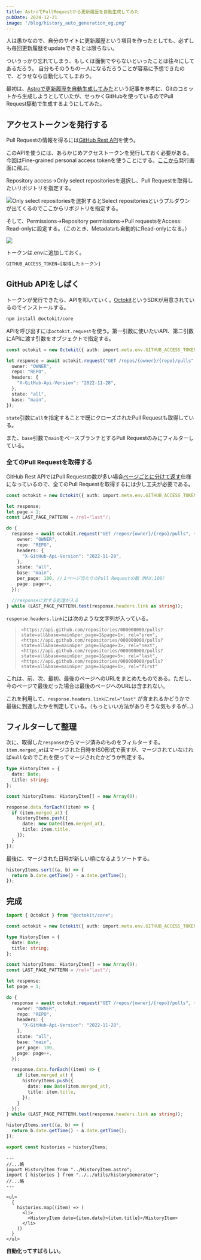 ```yaml
---
title: AstroでPullRequestから更新履歴を自動生成してみた
pubDate: 2024-12-21
image: "/blog/history_auto_generation_og.png"
---
```


人は愚かなので、自分のサイトに更新履歴という項目を作ったとしても、必ずしも毎回更新履歴をupdateできるとは限らない。

ついうっかり忘れてしまう、もしくは面倒でやらないといったことは往々にしてあるだろう。
自分もそのうちの一人になるだろうことが容易に予想できたので、どうせなら自動化してしまおう。

最初は、[Astroで更新履歴を自動生成してみた](https://azumino.pages.dev/blog/20231225-changes/)という記事を参考に、Gitのコミットから生成しようとしていたが、せっかくGitHubを使っているのでPull Request駆動で生成するようにしてみた。

## アクセストークンを発行する

Pull Requestの情報を得るには[GitHub Rest API](https://docs.github.com/ja/rest/pulls/pulls?apiVersion=2022-11-28)を使う。

このAPIを使うには、あらかじめアクセストークンを発行しておく必要がある。今回はFine-grained personal access tokenを使うことにする。[ここから](https://github.com/settings/personal-access-tokens)発行画面に飛ぶ。

Repository access→Only select repositoriesを選択し、Pull Requestを取得したいリポジトリを指定する。

![Only select repositoriesを選択するとSelect repositoriesというプルダウンが出てくるのでここからリポジトリを指定する。](../../assets/blog/history-auto-generation/repository-access.png)

そして、Permissions→Repository permissions→Pull requestsをAccess: Read-onlyに設定する。（このとき、Metadataも自動的にRead-onlyになる。）

![](../../assets/blog/history-auto-generation/permissions.png)

トークンは.envに追加しておく。

```python
GITHUB_ACCESS_TOKEN=[取得したトークン]
```

## GitHub APIをしばく

トークンが発行できたら、APIを叩いていく。[Octokit](https://github.com/octokit)というSDKが用意されているのでインストールする。

```sh
npm install @octokit/core
```

APIを呼び出すには`octokit.request`を使う。第一引数に使いたいAPI、第二引数にAPIに渡す引数をオブジェクトで指定する。

```ts
const octokit = new Octokit({ auth: import.meta.env.GITHUB_ACCESS_TOKEN });

let response = await octokit.request("GET /repos/{owner}/{repo}/pulls", {
  owner: "OWNER",
  repo: "REPO",
  headers: {
    "X-GitHub-Api-Version": "2022-11-28",
  },
  state: "all",
  base: "main",
});
```

`state`引数に`all`を指定することで既にクローズされたPull Requestも取得している。

また、`base`引数で`main`をベースブランチとするPull Requestのみにフィルターしている。

### 全てのPull Requestを取得する

GitHub Rest APIではPull Requestの数が多い場合[ページごとに分けて返す](https://docs.github.com/en/rest/using-the-rest-api/using-pagination-in-the-rest-api?apiVersion=2022-11-28)仕様になっているので、全てのPull Requestを取得するには少し工夫が必要である。

```ts
const octokit = new Octokit({ auth: import.meta.env.GITHUB_ACCESS_TOKEN });

let response;
let page = 1;
const LAST_PAGE_PATTERN = /rel="last"/;

do {
  response = await octokit.request("GET /repos/{owner}/{repo}/pulls", {
    owner: "OWNER",
    repo: "REPO",
    headers: {
      "X-GitHub-Api-Version": "2022-11-28",
    },
    state: "all",
    base: "main",
    per_page: 100, //１ページ当たりのPull Requestの数（MAX:100）
    page: page++,
  });

  //responseに対する処理が入る
} while (LAST_PAGE_PATTERN.test(response.headers.link as string));
```

`response.headers.link`には次のような文字列が入っている。

> `<https://api.github.com/repositories/000000000/pulls?state=all&base=main&per_page=1&page=1>; rel="prev", <https://api.github.com/repositories/000000000/pulls?state=all&base=main&per_page=1&page=3>; rel="next", <https://api.github.com/repositories/000000000/pulls?state=all&base=main&per_page=1&page=5>; rel="last", <https://api.github.com/repositories/000000000/pulls?state=all&base=main&per_page=1&page=1>; rel="first"`

これは、前、次、最初、最後のページへのURLをまとめたものである。ただし、今のページで最後だった場合は最後のページへのURLは含まれない。

これを利用して、`response.headers.link`に`rel="last"` が含まれるかどうかで最後に到達したかを判定している。（もっといい方法がありそうな気もするが...）

## フィルターして整理

次に、取得した`response`からマージ済みのものをフィルターする。`item.merged_at`はマージされた日時をISO形式で表すが、マージされていなければ`null`なのでこれを使ってマージされたかどうか判定する。

```ts
type HistoryItem = {
  date: Date;
  title: string;
};

const historyItems: HistoryItem[] = new Array(0);

response.data.forEach((item) => {
  if (item.merged_at) {
    historyItems.push({
      date: new Date(item.merged_at),
      title: item.title,
    });
  }
});
```

最後に、マージされた日時が新しい順になるようソートする。

```ts
historyItems.sort((a, b) => {
  return b.date.getTime() - a.date.getTime();
});
```

## 完成

```ts
import { Octokit } from "@octokit/core";

const octokit = new Octokit({ auth: import.meta.env.GITHUB_ACCESS_TOKEN });

type HistoryItem = {
  date: Date;
  title: string;
};

const historyItems: HistoryItem[] = new Array(0);
const LAST_PAGE_PATTERN = /rel="last"/;

let response;
let page = 1;

do {
  response = await octokit.request("GET /repos/{owner}/{repo}/pulls", {
    owner: "OWNER",
    repo: "REPO",
    headers: {
      "X-GitHub-Api-Version": "2022-11-28",
    },
    state: "all",
    base: "main",
    per_page: 100,
    page: page++,
  });

  response.data.forEach((item) => {
    if (item.merged_at) {
      historyItems.push({
        date: new Date(item.merged_at),
        title: item.title,
      });
    }
  });
} while (LAST_PAGE_PATTERN.test(response.headers.link as string));

historyItems.sort((a, b) => {
  return b.date.getTime() - a.date.getTime();
});

export const histories = historyItems;
```

```astro
---
//...略
import HistoryItem from "../HistoryItem.astro";
import { histories } from "../../utils/historyGenerator";
//...略
---

<ul>
  {
    histories.map((item) => (
      <li>
        <HistoryItem date={item.date}>{item.title}</HistoryItem>
      </li>
    ))
  }
</ul>
```

**自動化ってすばらしい。**
